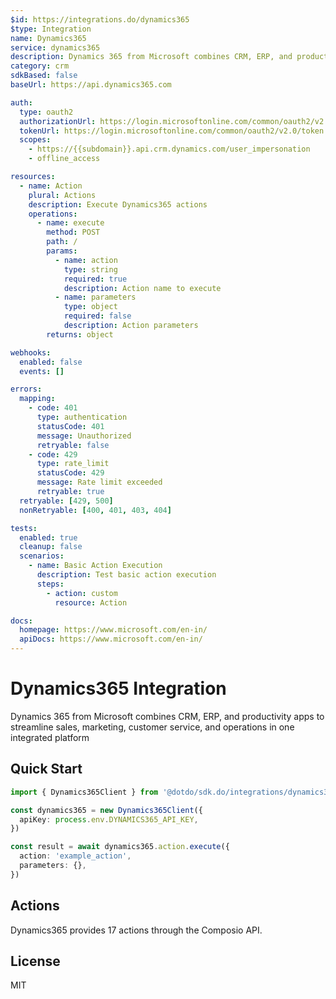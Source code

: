 ```yaml
---
$id: https://integrations.do/dynamics365
$type: Integration
name: Dynamics365
service: dynamics365
description: Dynamics 365 from Microsoft combines CRM, ERP, and productivity apps to streamline sales, marketing, customer service, and operations in one integrated platform
category: crm
sdkBased: false
baseUrl: https://api.dynamics365.com

auth:
  type: oauth2
  authorizationUrl: https://login.microsoftonline.com/common/oauth2/v2.0/authorize
  tokenUrl: https://login.microsoftonline.com/common/oauth2/v2.0/token
  scopes:
    - https://{{subdomain}}.api.crm.dynamics.com/user_impersonation
    - offline_access

resources:
  - name: Action
    plural: Actions
    description: Execute Dynamics365 actions
    operations:
      - name: execute
        method: POST
        path: /
        params:
          - name: action
            type: string
            required: true
            description: Action name to execute
          - name: parameters
            type: object
            required: false
            description: Action parameters
        returns: object

webhooks:
  enabled: false
  events: []

errors:
  mapping:
    - code: 401
      type: authentication
      statusCode: 401
      message: Unauthorized
      retryable: false
    - code: 429
      type: rate_limit
      statusCode: 429
      message: Rate limit exceeded
      retryable: true
  retryable: [429, 500]
  nonRetryable: [400, 401, 403, 404]

tests:
  enabled: true
  cleanup: false
  scenarios:
    - name: Basic Action Execution
      description: Test basic action execution
      steps:
        - action: custom
          resource: Action

docs:
  homepage: https://www.microsoft.com/en-in/
  apiDocs: https://www.microsoft.com/en-in/
---
```


# Dynamics365 Integration

Dynamics 365 from Microsoft combines CRM, ERP, and productivity apps to streamline sales, marketing, customer service, and operations in one integrated platform

## Quick Start

```typescript
import { Dynamics365Client } from '@dotdo/sdk.do/integrations/dynamics365'

const dynamics365 = new Dynamics365Client({
  apiKey: process.env.DYNAMICS365_API_KEY,
})

const result = await dynamics365.action.execute({
  action: 'example_action',
  parameters: {},
})
```

## Actions

Dynamics365 provides 17 actions through the Composio API.

## License

MIT
